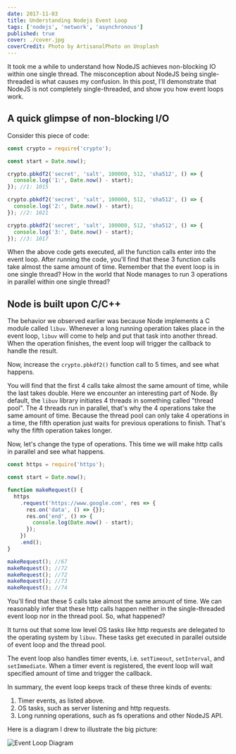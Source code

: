 ```yaml
---
date: 2017-11-03
title: Understanding Nodejs Event Loop
tags: ['nodejs', 'network', 'asynchronous']
published: true
cover: ./cover.jpg
coverCredit: Photo by ArtisanalPhoto on Unsplash
---
```


It took me a while to understand how NodeJS achieves non-blocking IO within one single thread. The misconception about NodeJS being single-threaded is what causes my confusion. In this post, I'll demonstrate that NodeJS is not completely single-threaded, and show you how event loops work.

## A quick glimpse of non-blocking I/O

Consider this piece of code:

```javascript
const crypto = require('crypto');

const start = Date.now();

crypto.pbkdf2('secret', 'salt', 100000, 512, 'sha512', () => {
  console.log('1:', Date.now() - start);
}); //1: 1015

crypto.pbkdf2('secret', 'salt', 100000, 512, 'sha512', () => {
  console.log('2:', Date.now() - start);
}); //2: 1021

crypto.pbkdf2('secret', 'salt', 100000, 512, 'sha512', () => {
  console.log('3:', Date.now() - start);
}); //3: 1017
```

When the above code gets executed, all the function calls enter into the event loop. After running the code, you'll find that these 3 function calls take almost the same amount of time. Remember that the event loop is in one single thread? How in the world that Node manages to run 3 operations in parallel within one single thread?

## Node is built upon C/C++

The behavior we observed earlier was because Node implements a C module called `libuv`. Whenever a long running operation takes place in the event loop, `libuv` will come to help and put that task into another thread. When the operation finishes, the event loop will trigger the callback to handle the result.

Now, increase the `crypto.pbkdf2()` function call to 5 times, and see what happens.

You will find that the first 4 calls take almost the same amount of time, while the last takes double. Here we encounter an interesting part of Node. By default, the `libuv` library initiates 4 threads in something called "thread pool". The 4 threads run in parallel, that's why the 4 operations take the same amount of time. Because the thread pool can only take 4 operations in a time, the fifth operation just waits for previous operations to finish. That's why the fifth operation takes longer.

Now, let's change the type of operations. This time we will make http calls in parallel and see what happens.

```javascript
const https = require('https');

const start = Date.now();

function makeRequest() {
  https
    .request('https://www.google.com', res => {
      res.on('data', () => {});
      res.on('end', () => {
        console.log(Date.now() - start);
      });
    })
    .end();
}

makeRequest(); //67
makeRequest(); //72
makeRequest(); //72
makeRequest(); //73
makeRequest(); //74
```

You'll find that these 5 calls take almost the same amount of time. We can reasonably infer that these http calls happen neither in the single-threaded event loop nor in the thread pool. So, what happened?

It turns out that some low level OS tasks like http requests are delegated to the operating system by `libuv`. These tasks get executed in parallel outside of event loop and the thread pool.

The event loop also handles timer events, i.e. `setTimeout`, `setInterval`, and `setImmediate`. When a timer event is registered, the event loop will wait specified amount of time and trigger the callback.

In summary, the event loop keeps track of these three kinds of events:

1. Timer events, as listed above.
2. OS tasks, such as server listening and http requests.
3. Long running operations, such as fs operations and other NodeJS API.

Here is a diagram I drew to illustrate the big picture:

![Event Loop Diagram](./illustration.jpg)
